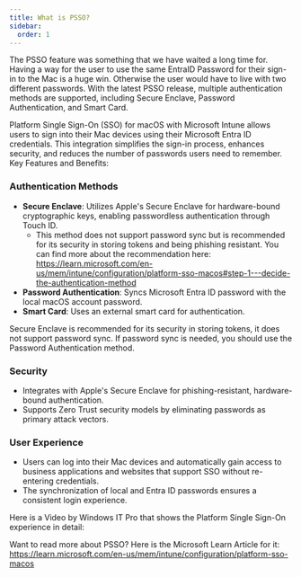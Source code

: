 ```yaml
---
title: What is PSSO?
sidebar:
  order: 1
---
```



<Aside>
  The PSSO feature was something that we have waited a long time for. Having a
  way for the user to use the same EntraID Password for their sign-in to the Mac
  is a huge win. Otherwise the user would have to live with two different
  passwords. With the latest PSSO release, multiple authentication methods are
  supported, including Secure Enclave, Password Authentication, and Smart Card.
</Aside>

Platform Single Sign-On (SSO) for macOS with Microsoft Intune allows users to sign into their Mac devices using their Microsoft Entra ID credentials. This integration simplifies the sign-in process, enhances security, and reduces the number of passwords users need to remember.
Key Features and Benefits:

### Authentication Methods

- **Secure Enclave**: Utilizes Apple's Secure Enclave for hardware-bound cryptographic keys, enabling passwordless authentication through Touch ID.
  - This method does not support password sync but is recommended for its security in storing tokens and being phishing resistant. You can find more about the recommendation here: https://learn.microsoft.com/en-us/mem/intune/configuration/platform-sso-macos#step-1---decide-the-authentication-method
- **Password Authentication**: Syncs Microsoft Entra ID password with the local macOS account password.
- **Smart Card**: Uses an external smart card for authentication.

<Aside type="caution">
  Secure Enclave is recommended for its security in storing tokens, it does not
  support password sync. If password sync is needed, you should use the Password
  Authentication method.
</Aside>

### Security

- Integrates with Apple's Secure Enclave for phishing-resistant, hardware-bound authentication.
- Supports Zero Trust security models by eliminating passwords as primary attack vectors.

### User Experience

- Users can log into their Mac devices and automatically gain access to business applications and websites that support SSO without re-entering credentials.
- The synchronization of local and Entra ID passwords ensures a consistent login experience.

Here is a Video by Windows IT Pro that shows the Platform Single Sign-On experience in detail:

<YouTube id="goccqHf4QS4" />

Want to read more about PSSO? Here is the Microsoft Learn Article for it: https://learn.microsoft.com/en-us/mem/intune/configuration/platform-sso-macos
